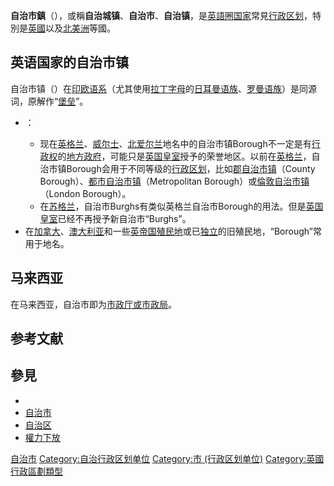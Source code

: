 {{otheruses|自治市}}
{{about|英美行政区划|古罗马地方制度|自治城镇}}
{{Expert|time=2019-07-20T21:03:27+00:00|subject=政治}}
{{unreferenced|time=2009-3-11}}

'''自治市鎮'''（{{lang-en|Borough}}），或稱'''自治城镇'''、'''自治市'''、'''自治镇'''，是[[英語圈|英語圈]][[国家|国家]]常見[[行政区划|行政区划]]，特別是[[英國|英國]]以及[[北美洲|北美洲]]等國。

== 英语国家的自治市镇 ==
自治市镇（{{lang-en|Borough}}）在[[印欧语系|印欧语系]]（尤其使用[[拉丁字母|拉丁字母]]的[[日耳曼语族|日耳曼语族]]、[[罗曼语族|罗曼语族]]）是同源词，原解作“[[防御工事|堡垒]]”。
* {{UK}}：
** 现在[[英格兰|英格兰]]、[[威尔士|威尔士]]、[[北爱尔兰|北爱尔兰]]地名中的自治市镇Borough不一定是有[[行政权|行政权]]的[[地方政府|地方政府]]，可能只是[[英国皇室|英国皇室]]授予的荣誉地区。以前在[[英格兰|英格兰]]，自治市镇Borough会用于不同等级的[[行政区划|行政区划]]，比如[[郡自治市镇|郡自治市镇]]（County Borough）、[[都市自治市镇|都市自治市镇]]（Metropolitan Borough）或[[倫敦自治市镇|倫敦自治市镇]]（London Borough）。
** 在[[苏格兰|苏格兰]]，自治市Burghs有类似英格兰自治市Borough的用法。但是[[英国皇室|英国皇室]]已经不再授予新自治市“Burghs”。
* 在[[加拿大|加拿大]]、[[澳大利亚|澳大利亚]]和一些[[英帝国|英帝国]][[殖民地|殖民地]]或已[[独立|独立]]的旧殖民地，“Borough”常用于地名。

== 马来西亚 ==
在马来西亚，自治市即为[[市政厅_(马来西亚)|市政厅或市政局]]。

== 参考文献 ==
{{Reflist}}

== 參見 ==
* {{link-ja|區 (行政區劃)|区 (行政区画)}}
* [[自治市|自治市]]
* [[自治区|自治区]]
* [[權力下放|權力下放]]

<!--
{{行政區劃類型}}[[:en:Template:Terms_for_types_of_country_subdivisions|:en:Template:Terms for types of country subdivisions]]
-->
{{Government-official-hist-stub}}

[[Category:自治市|]]
[[Category:自治行政区划单位|Category:自治行政区划单位]]
[[Category:市_(行政区划单位)|Category:市 (行政区划单位)]]
[[Category:英國行政區劃類型|Category:英國行政區劃類型]]